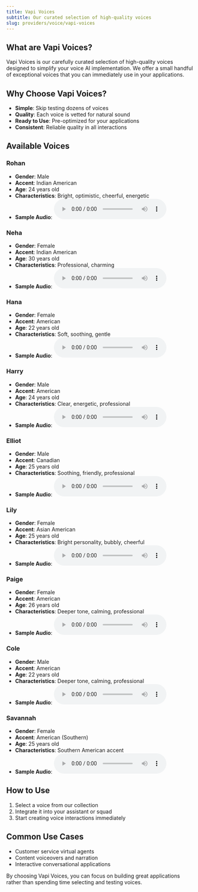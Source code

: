 ```yaml
---
title: Vapi Voices
subtitle: Our curated selection of high-quality voices
slug: providers/voice/vapi-voices
---
```


## What are Vapi Voices?

Vapi Voices is our carefully curated selection of high-quality voices designed to simplify your voice AI implementation. We offer a small handful of exceptional voices that you can immediately use in your applications.

## Why Choose Vapi Voices?

- **Simple**: Skip testing dozens of voices
- **Quality**: Each voice is vetted for natural sound
- **Ready to Use**: Pre-optimized for your applications
- **Consistent**: Reliable quality in all interactions

## Available Voices

### Rohan
- **Gender**: Male
- **Accent**: Indian American
- **Age**: 24 years old
- **Characteristics**: Bright, optimistic, cheerful, energetic
- **Sample Audio**: <audio controls src="/static/audio/rohan_sample.wav">Your browser does not support the audio element.</audio>

### Neha
- **Gender**: Female
- **Accent**: Indian American
- **Age**: 30 years old
- **Characteristics**: Professional, charming
- **Sample Audio**: <audio controls src="/static/audio/neha_sample.wav">Your browser does not support the audio element.</audio>

### Hana
- **Gender**: Female
- **Accent**: American
- **Age**: 22 years old
- **Characteristics**: Soft, soothing, gentle
- **Sample Audio**: <audio controls src="/static/audio/hana_sample.wav">Your browser does not support the audio element.</audio>

### Harry
- **Gender**: Male
- **Accent**: American
- **Age**: 24 years old
- **Characteristics**: Clear, energetic, professional
- **Sample Audio**: <audio controls src="/static/audio/harry_sample.wav">Your browser does not support the audio element.</audio>

### Elliot
- **Gender**: Male
- **Accent**: Canadian
- **Age**: 25 years old
- **Characteristics**: Soothing, friendly, professional
- **Sample Audio**: <audio controls src="/static/audio/elliot_sample.wav">Your browser does not support the audio element.</audio>

### Lily
- **Gender**: Female
- **Accent**: Asian American
- **Age**: 25 years old
- **Characteristics**: Bright personality, bubbly, cheerful
- **Sample Audio**: <audio controls src="/static/audio/lily_sample.wav">Your browser does not support the audio element.</audio>

### Paige
- **Gender**: Female
- **Accent**: American
- **Age**: 26 years old
- **Characteristics**: Deeper tone, calming, professional
- **Sample Audio**: <audio controls src="/static/audio/paige_sample.wav">Your browser does not support the audio element.</audio>

### Cole
- **Gender**: Male
- **Accent**: American
- **Age**: 22 years old
- **Characteristics**: Deeper tone, calming, professional
- **Sample Audio**: <audio controls src="/static/audio/cole_sample.wav">Your browser does not support the audio element.</audio>

### Savannah
- **Gender**: Female
- **Accent**: American (Southern)
- **Age**: 25 years old
- **Characteristics**: Southern American accent
- **Sample Audio**: <audio controls src="/static/audio/savannah_sample.wav">Your browser does not support the audio element.</audio>

## How to Use

1. Select a voice from our collection
2. Integrate it into your assistant or squad
3. Start creating voice interactions immediately

## Common Use Cases

- Customer service virtual agents
- Content voiceovers and narration
- Interactive conversational applications

By choosing Vapi Voices, you can focus on building great applications rather than spending time selecting and testing voices.
